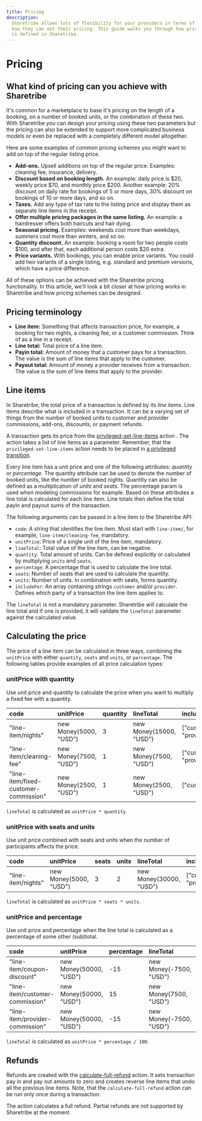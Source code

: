 ```yaml
---
title: Pricing
description:
  Sharetribe allows lots of flexibility for your providers in terms of
  how they can set their pricing. This guide walks you through how price
  is defined in Sharetribe.
---
```


# Pricing

## What kind of pricing can you achieve with Sharetribe

It's common for a marketplace to base it's pricing on the length of a
booking, on a number of booked units, or the combination of these two.
With Sharetribe you can design your pricing using these two parameters
but the pricing can also be extended to support more complicated
business models or even be replaced with a completely different model
altogether.

Here are some examples of common pricing schemes you might want to add
on top of the regular listing price.

- **Add-ons.** Upsell additions on top of the regular price. Examples:
  cleaning fee, insurance, delivery.
- **Discount based on booking length.** An example: daily price is
  $20, weekly
  price $70, and monthly price \$200. Another example: 20%
  discount on daily rate for bookings of 5 or more days, 30% discount on
  bookings of 10 or more days, and so on.
- **Taxes.** Add any type of tax rate to the listing price and display
  them as separate line items in the receipt.
- **Offer multiple pricing packages in the same listing.** An example: a
  hairdresser offers both haircuts and hair dying.
- **Seasonal pricing.** Examples: weekends cost more than weekdays,
  summers cost more than winters, and so on.
- **Quantity discount.** An example: booking a room for two people costs
  $100,
  and after that, each additional person costs $20 extra.
- **Price variants.** With bookings, you can enable price variants. You
  could add two variants of a single listing, e.g. standard and premium
  versions, which have a price difference.

All of these options can be achieved with the Sharetribe pricing
functionality. In this article, we'll look a bit closer at how pricing
works in Sharetribe and how pricing schemes can be designed.

## Pricing terminology

- **Line item:** Something that affects transaction price, for example,
  a booking for two nights, a cleaning fee, or a customer commission.
  Think of as a line in a receipt.
- **Line total:** Total price of a line item.
- **Payin total:** Amount of money that a customer pays for a
  transaction. The value is the sum of line items that apply to the
  customer.
- **Payout total:** Amount of money a provider receives from a
  transaction. The value is the sum of line items that apply to the
  provider.

## Line items

In Sharetribe, the total price of a transaction is defined by its _line
items_. Line items describe what is included in a transaction. It can be
a varying set of things from the number of booked units to customer and
provider commissions, add-ons, discounts, or payment refunds.

A transaction gets its price from the
[privileged-set-line-items](/references/transaction-process-actions/#actionprivileged-set-line-items)
action . The action takes a list of line items as a parameter. Remember,
that the `privileged-set-line-items` action needs to be placed in
[a privileged transition](/concepts/transactions/privileged-transitions/).

Every line item has a unit price and one of the following attributes:
_quantity_ or _percentage_. The quantity attribute can be used to denote
the number of booked units, like the number of booked nights. Quantity
can also be defined as a multiplication of _units_ and _seats_. The
percentage param is used when modeling commissions for example. Based on
these attributes a line total is calculated for each line item. Line
totals then define the total payin and payout sums of the transaction.

The following arguments can be passed in a line item to the Sharetribe
API:

- `code`: A string that identifies the line item. Must start with
  `line-item/`, for example, `line-item/cleaning-fee`, mandatory.
- `unitPrice`: Price of a single unit of the line item, mandatory.
- `lineTotal`: Total value of the line item, can be negative.
- `quantity`: Total amount of units. Can be defined explicitly or
  calculated by multiplying `units` and `seats`.
- `percentage`: A percentage that is used to calculate the line total.
- `seats`: Number of seats that are used to calculate the quantity.
- `units`: Number of units. In combination with seats, forms quantity.
- `includeFor`: An array containing strings `customer` and/or
  `provider`. Defines which party of a transaction the line item applies
  to.

The `lineTotal` is not a mandatory parameter. Sharetribe will calculate
the line total and if one is provided, it will validate the `lineTotal`
parameter against the calculated value.

## Calculating the price

The price of a line item can be calculated in three ways, combining the
`unitPrice` with either `quantity`, `seats` and `units`, or
`percentage`. The following tables provide examples of all price
calculation types:

### unitPrice with quantity

Use unit price and quantity to calculate the price when you want to
multiply a fixed fee with a quantity.

| code                                  | unitPrice              | quantity | lineTotal               | includeFor               |
| :------------------------------------ | :--------------------- | :------- | :---------------------- | :----------------------- |
| "line-item/nights"                    | new Money(5000, "USD") | 3        | new Money(15000, "USD") | ["customer", "provider"] |
| "line-item/cleaning-fee"              | new Money(7500, "USD") | 1        | new Money(7500, "USD")  | ["customer", "provider"] |
| "line-item/fixed-customer-commission" | new Money(2500, "USD") | 1        | new Money(2500, "USD")  | ["customer"]             |

`lineTotal` is calculated as `unitPrice * quantity`.

### unitPrice with seats and units

Use unit price combined with seats and units when the number of
participants affects the price.

| code               | unitPrice              | seats | units | lineTotal               | includeFor               |
| :----------------- | :--------------------- | :---- | :---- | :---------------------- | :----------------------- |
| "line-item/nights" | new Money(5000, "USD") | 3     | 2     | new Money(30000, "USD") | ["customer", "provider"] |

`lineTotal` is calculated as `unitPrice * seats * units`.

### unitPrice and percentage

Use unit price and percentage when the line total is calculated as a
percentage of some other (sub)total.

| code                            | unitPrice               | percentage | lineTotal               | includeFor               |
| :------------------------------ | :---------------------- | :--------- | :---------------------- | :----------------------- |
| "line-item/coupon-discount"     | new Money(50000, "USD") | -15        | new Money(-7500, "USD") | ["customer", "provider"] |
| "line-item/customer-commission" | new Money(50000, "USD") | 15         | new Money(7500, "USD")  | ["customer"]             |
| "line-item/provider-commission" | new Money(50000, "USD") | -15        | new Money(-7500, "USD") | ["provider"]             |

`lineTotal` is calculated as `unitPrice * percentage / 100`.

## Refunds

Refunds are created with the
[calculate-full-refund](/references/transaction-process-actions/#actioncalculate-full-refund)
action. It sets transaction pay in and pay out amounts to zero and
creates reverse line items that undo all the previous line items. Note,
that the `calculate-full-refund` action can be run only once during a
transaction.

The action calculates a full refund. Partial refunds are not supported
by Sharetribe at the moment.
